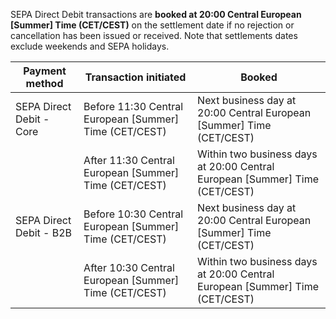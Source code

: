 SEPA Direct Debit transactions are **booked at 20:00 Central European [Summer] Time (CET/CEST)** on the settlement date if no rejection or cancellation has been issued or received.
Note that settlements dates exclude weekends and SEPA holidays.

| Payment method | Transaction initiated | Booked |
| --- | --- | --- |
| SEPA Direct Debit - Core | Before 11:30 Central European [Summer] Time (CET/CEST)    | Next business day at 20:00 Central European [Summer] Time (CET/CEST) |
|                         | After 11:30 Central European [Summer] Time (CET/CEST)     | Within two business days at 20:00 Central European [Summer] Time (CET/CEST) |
| SEPA Direct Debit - B2B | Before 10:30 Central European [Summer] Time (CET/CEST)    | Next business day at 20:00 Central European [Summer] Time (CET/CEST) |
|                         | After 10:30 Central European [Summer] Time (CET/CEST)     | Within two business days at 20:00 Central European [Summer] Time (CET/CEST) |